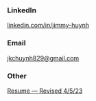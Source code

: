 ### LinkedIn

[linkedin.com/in/jimmy-huynh](https://linkedin.com/in/jimmy-huynh)

### Email

[jkchuynh829@gmail.com](mailto:jkchuynh829@gmail.com)

### Other

[Resume — Revised 4/5/23](https://docs.google.com/document/d/1NAt8Ila5O7vOVcp46NGCj03YDu2LdBaeb5FbA8fsBt8/edit?usp=sharing)
